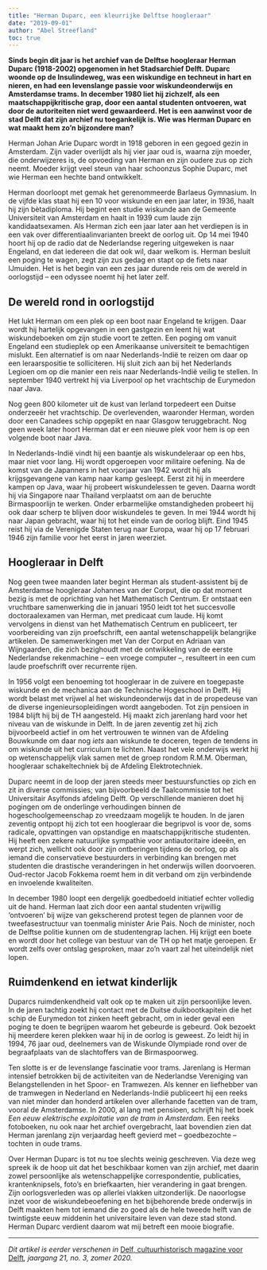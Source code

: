 ```yaml
---
title: "Herman Duparc, een kleurrijke Delftse hoogleraar"
date: "2019-09-01"
author: "Abel Streefland"
toc: true
---
```


**Sinds begin dit jaar is het archief van de Delftse hoogleraar Herman Duparc (1918-2002) opgenomen in het Stadsarchief Delft. Duparc woonde op de Insulindeweg, was een wiskundige en techneut in hart en nieren, en had een levenslange passie voor wiskundeonderwijs en Amsterdamse trams. In december 1980 liet hij zichzelf, als een maatschappijkritische grap, door een aantal studenten ontvoeren, wat door de autoriteiten niet werd gewaardeerd. Het is een aanwinst voor de stad Delft dat zijn archief nu toegankelijk is. Wie was Herman Duparc en wat maakt hem zo’n bijzondere man?**

Herman Johan Arie Duparc wordt in 1918 geboren in een gegoed gezin in Amsterdam. Zijn vader overlijdt als hij vier jaar oud is, waarna zijn moeder, die onderwijzeres is, de opvoeding van Herman en zijn oudere zus op zich neemt. Moeder krijgt veel steun van haar schoonzus Sophie Duparc, met wie Herman een hechte band ontwikkelt.

Herman doorloopt met gemak het gerenommeerde Barlaeus Gymnasium. In de vijfde klas staat hij een 10 voor wiskunde en een jaar later, in 1936, haalt hij zijn bètadiploma. Hij begint een studie wiskunde aan de Gemeente Universiteit van Amsterdam en haalt in 1939 cum laude zijn kandidaatsexamen. Als Herman zich een jaar later aan het verdiepen is in een vak over differentiaalinvarianten breekt de oorlog uit. Op 14 mei 1940 hoort hij op de radio dat de Nederlandse regering uitgeweken is naar Engeland, en dat iedereen die dat ook wil, daar welkom is. Herman besluit een poging te wagen, zegt zijn zus gedag en stapt op de fiets naar IJmuiden. Het is het begin van een zes jaar durende reis om de wereld in oorlogstijd – een odyssee noemt hij het later zelf.

## De wereld rond in oorlogstijd

Het lukt Herman om een plek op een boot naar Engeland te krijgen. Daar wordt hij hartelijk opgevangen in een gastgezin en leent hij wat wiskundeboeken om zijn studie voort te zetten. Een poging om vanuit Engeland een studieplek op een Amerikaanse universiteit te bemachtigen mislukt. Een alternatief is om naar Nederlands-Indië te reizen om daar op een leraarspositie te solliciteren. Hij sluit zich aan bij het Nederlands Legioen om op die manier een reis naar Nederlands-Indië veilig te stellen. In september 1940 vertrekt hij via Liverpool op het vrachtschip de Eurymedon naar Java.

<!-- Afbeeldingen staan in de sync folder > Duparc
Bestand: 1. 1941 Bandung
Herman Duparc in Bandung, 1941.
Bron: Stadsarchief Delft, archiefnummer 992. -->

Nog geen 800 kilometer uit de kust van Ierland torpedeert een Duitse onderzeeër het vrachtschip. De overlevenden, waaronder Herman, worden door een Canadees schip opgepikt en naar Glasgow teruggebracht. Nog geen week later hoort Herman dat er een nieuwe plek voor hem is op een volgende boot naar Java.

In Nederlands-Indië vindt hij een baantje als wiskundeleraar op een hbs, maar niet voor lang. Hij wordt opgeroepen voor militaire oefening. Na de komst van de Japanners in het voorjaar van 1942 wordt hij als krijgsgevangene van kamp naar kamp gesleept. Eerst zit hij in meerdere kampen op Java, waar hij probeert wiskundelessen te geven. Daarna wordt hij via Singapore naar Thailand verplaatst om aan de beruchte Birmaspoorlijn te werken. Onder erbarmelijke omstandigheden probeert hij ook daar scherp te blijven door wiskundeles te geven. In mei 1944 wordt hij naar Japan gebracht, waar hij tot het einde van de oorlog blijft. Eind 1945 reist hij via de Verenigde Staten terug naar Europa, waar hij op 17 februari 1946 zijn familie voor het eerst in jaren weerziet.

## Hoogleraar in Delft

Nog geen twee maanden later begint Herman als student-assistent bij de Amsterdamse hoogleraar Johannes van der Corput, die op dat moment bezig is met de oprichting van het Mathematisch Centrum. Er ontstaat een vruchtbare samenwerking die in januari 1950 leidt tot het succesvolle doctoraalexamen van Herman, met predicaat cum laude. Hij komt vervolgens in dienst van het Mathematisch Centrum en publiceert, ter voorbereiding van zijn proefschrift, een aantal wetenschappelijk belangrijke artikelen. De samenwerkingen met Van der Corput en Adriaan van Wijngaarden, die zich bezighoudt met de ontwikkeling van de eerste Nederlandse rekenmachine – een vroege computer –, resulteert in een cum laude proefschrift over recurrente rijen.

<!-- Bestand: 2. 1956 Oratie
Portret van Duparc bij zijn oratie, 1956.
Bron: Stadsarchief Delft, archiefnummer 992. -->

In 1956 volgt een benoeming tot hoogleraar in de zuivere en toegepaste wiskunde en de mechanica aan de Technische Hogeschool in Delft. Hij wordt belast met vrijwel al het wiskundeonderwijs dat in de propedeuse van de diverse ingenieursopleidingen wordt aangeboden. Tot zijn pensioen in 1984 blijft hij bij de TH aangesteld. Hij maakt zich jarenlang hard voor het niveau van de wiskunde in Delft. In de jaren zeventig zet hij zich bijvoorbeeld actief in om het vertrouwen te winnen van de Afdeling Bouwkunde om daar nog _iets_ aan wiskunde te doceren, tegen de tendens in om wiskunde uit het curriculum te lichten. Naast het vele onderwijs werkt hij op wetenschappelijk vlak samen met de groep rondom R.M.M. Oberman, hoogleraar schakeltechniek bij de Afdeling Elektrotechniek.

Duparc neemt in de loop der jaren steeds meer bestuursfuncties op zich en zit in diverse commissies; van bijvoorbeeld de Taalcommissie tot het Universitair Asylfonds afdeling Delft. Op verschillende manieren doet hij pogingen om de onderlinge verhoudingen binnen de hogeschoolgemeenschap zo vreedzaam mogelijk te houden. In de jaren zeventig ontpopt hij zich tot een hoogleraar die begripvol is voor de, soms radicale, opvattingen van opstandige en maatschappijkritische studenten. Hij heeft een zekere natuurlijke sympathie voor antiautoritaire ideeën, en werpt zich, wellicht ook door zijn ontberingen tijdens de oorlog, op als iemand die conservatieve bestuurders in verbinding kan brengen met studenten die drastische veranderingen in het onderwijs willen doorvoeren. Oud-rector Jacob Fokkema roemt hem in dit verband om zijn verbindende en invoelende kwaliteiten.

In december 1980 loopt een dergelijk goedbedoeld initiatief echter volledig uit de hand. Herman laat zich door een aantal studenten vrijwillig ‘ontvoeren’ bij wijze van gekscherend protest tegen de plannen voor de tweefasestructuur van toenmalig minister Arie Pais. Noch de minister, noch de Delftse politie kunnen om de studentengrap lachen. Hij krijgt een boete en wordt door het college van bestuur van de TH op het matje geroepen. Er wordt zelfs over ontslag gesproken, maar zo’n vaart zal het uiteindelijk niet lopen.

<!-- Bestand: 5. 1980 Ontvoering
Na zijn ‘ontvoering’ wordt Herman Duparc meegenomen naar het bureau.
Bron: Stadsarchief Delft, archiefnummer 992. -->

## Ruimdenkend en ietwat kinderlijk

Duparcs ruimdenkendheid valt ook op te maken uit zijn persoonlijke leven. In de jaren tachtig zoekt hij contact met de Duitse duikbootkapitein die het schip de Eurymedon tot zinken heeft gebracht, om in ieder geval een poging te doen te begrijpen waarom het gebeurde is gebeurd. Ook bezoekt hij meerdere keren plekken waar hij in de oorlog is geweest. Zo leidt hij in 1994, 76 jaar oud, deelnemers van de Wiskunde Olympiade rond over de begraafplaats van de slachtoffers van de Birmaspoorweg.

<!-- Bestand: 3. 1977 Birma
Terug naar de Birmaspoorlijn, 1977.
Bron: Stadsarchief Delft, archiefnummer 992. -->

<!-- Bestand: 7. 1993 Enkhuizen
Naast wiskunde behoren ook trams en treinen tot de grote liefdes van Duparc, hier bij een oude stoomtrein in Enkhuizen, 1993.
Bron: Stadsarchief Delft, archiefnummer 992. -->

Ten slotte is er de levenslange fascinatie voor trams. Jarenlang is Herman intensief betrokken bij de activiteiten van de Nederlandse Vereniging van Belangstellenden in het Spoor- en Tramwezen. Als kenner en liefhebber van de tramwegen in Nederland en Nederlands-Indië publiceert hij een reeks van niet minder dan honderd artikelen over allerhande facetten van de tram, vooral de Amsterdamse. In 2000, al lang met pensioen, schrijft hij het boek _Een eeuw elektrische exploitatie van de tram in Amsterdam_. Een reeks fotoboeken, nu ook naar het archief overgebracht, laat bovendien zien dat Herman jarenlang zijn verjaardag heeft gevierd met – goedbezochte – tochten in oude trams.

Over Herman Duparc is tot nu toe slechts weinig geschreven. Via deze weg spreek ik de hoop uit dat het beschikbaar komen van zijn archief, met daarin zowel persoonlijke als wetenschappelijke correspondentie, publicaties, krantenknipsels, foto’s en briefkaarten, hier verandering in gaat brengen. Zijn oorlogsverleden was op allerlei vlakken uitzonderlijk. De naoorlogse inzet voor de wiskundebeoefening en het bijbehorende brede onderwijs in Delft maakten hem tot iemand die zo goed als de hele tweede helft van de twintigste eeuw middenin het universitaire leven van deze stad stond. Herman Duparc verdient daarom wat mij betreft een mooie biografie.

<!-- Bestand: 6. 1984 Afscheid
Herman Duparc neemt bij zijn afscheid in 1984 een ‘Chateau du Parc’ in ontvangst.
Bron: Stadsarchief Delft, archiefnummer 992. -->

---

_Dit artikel is eerder verschenen in_ [Delf, cultuurhistorisch magazine voor Delft](https://delfia-batavorum.nl/publicaties/delf)_, jaargang 21, no. 3, zomer 2020._
